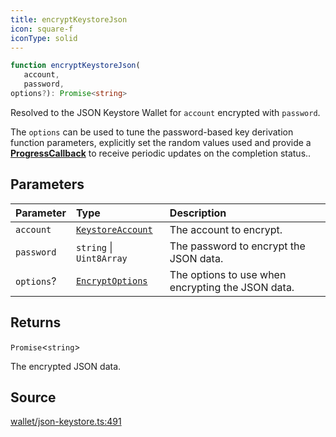 ```yaml
---
title: encryptKeystoreJson
icon: square-f
iconType: solid
---
```


```ts
function encryptKeystoreJson(
   account, 
   password, 
options?): Promise<string>
```

Resolved to the JSON Keystore Wallet for `account` encrypted with `password`.

The `options` can be used to tune the password-based key derivation function parameters, explicitly set the random
values used and provide a [**ProgressCallback**](/sdk/content/type-aliases/ProgressCallback) to receive periodic updates on the
completion status..

## Parameters

| Parameter | Type | Description |
| :------ | :------ | :------ |
| `account` | [`KeystoreAccount`](/sdk/content/type-aliases/KeystoreAccount) | The account to encrypt. |
| `password` | `string` \| `Uint8Array` | The password to encrypt the JSON data. |
| `options`? | [`EncryptOptions`](/sdk/content/type-aliases/EncryptOptions) | The options to use when encrypting the JSON data. |

## Returns

`Promise`\<`string`\>

The encrypted JSON data.

## Source

[wallet/json-keystore.ts:491](https://github.com/dominant-strategies/quais.js/blob/6a6128e5997518521d7c754be869bb860fbe0d6e/src/wallet/json-keystore.ts#L491)
